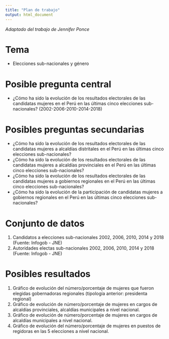 ```yaml
---
title: "Plan de trabajo"
output: html_document
---
```


*Adaptado del trabajo de Jennifer Ponce*

# Tema 

- Elecciones sub-nacionales y género

# Posible pregunta central

- ¿Cómo ha sido la evolución de los resultados electorales de las candidatas mujeres en el Perú en las últimas cinco elecciones sub-nacionales? (2002-2006-2010-2014-2018)

# Posibles preguntas secundarias

- ¿Cómo ha sido la evolución de los resultados electorales de las candidatas mujeres a alcaldías distritales en el Perú en las últimas cinco elecciones sub-nacionales?
- ¿Cómo ha sido la evolución de los resultados electorales de las candidatas mujeres a alcaldías provinciales en el Perú en las últimas cinco elecciones sub-nacionales?
- ¿Cómo ha sido la evolución de los resultados electorales de las candidatas mujeres a gobiernos regionales en el Perú en las últimas cinco elecciones sub-nacionales?
- ¿Cómo ha sido la evolución de la participación de candidatas mujeres a gobiernos regionales en el Perú en las últimas cinco elecciones sub-nacionales?

# Conjunto de datos

1. Candidatos a elecciones sub-nacionales 2002, 2006, 2010, 2014 y 2018 (Fuente: Infogob - JNE)
2. Autoridades electas sub-nacionales 2002, 2006, 2010, 2014 y 2018 (Fuente: Infogob - JNE)

# Posibles resultados

1. Gráfico de evolución del número/porcentaje de mujeres que fueron elegidas gobernadoras regionales (tipología anterior: presidenta regional)
2. Gráfico de evolución de número/porcentaje de mujeres en cargos de alcaldías provinciales, alcaldías municipales a nivel nacional. 
3. Gráfico de evolución de número/porcentaje de mujeres en cargos de alcaldías municipales a nivel nacional. 
4. Gráfico de evolución del número/porcentaje de mujeres en puestos de regidoras en las 5 elecciones a nivel nacional.  


